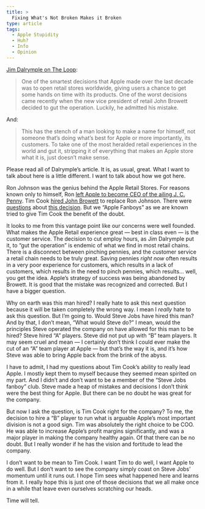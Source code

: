```yaml
---
title: >
  Fixing What's Not Broken Makes it Broken
type: article
tags:
  - Apple Stupidity
  - Huh?
  - Info
  - Opinion
---
```


[Jim Dalrymple on The Loop](http://www.loopinsight.com/2012/08/16/apple-boss-tries-to-gut-retail-operation/):

> One of the smartest decisions that Apple made over the last decade was to open retail stores worldwide, giving users a chance to get some hands on time with its products. One of the worst decisions came recently when the new vice president of retail John Browett decided to gut the operation. Luckily, he admitted his mistake.

And:

> This has the stench of a man looking to make a name for himself, not someone that’s doing what’s best for Apple or more importantly, its customers. To take one of the most heralded retail experiences in the world and gut it, stripping it of everything that makes an Apple store what it is, just doesn’t make sense.

Please read all of Dalrymple’s article. It is, as usual, great. What I want to talk about here is a little different. I want to talk about how we got here.

Ron Johnson was the genius behind the Apple Retail Stores. For reasons known only to himself, Ron [left Apple to become CEO of the ailing J. C. Penny](http://www.tuaw.com/2011/11/01/apple-retail-chief-ron-johnson-officially-departs/). Tim Cook [hired John Browett](http://latimesblogs.latimes.com/technology/2012/01/apple-hires-john-browett-dixons-retail.html) to replace Ron Johnson. There were [questions](http://www.appleinsider.com/articles/12/02/01/apple_ceo_tim_cook_allegedly_defends_new_svp_of_retail_amid_criticisms.html) about [this decision](http://9to5mac.com/2012/02/01/tim-cook-calls-new-retail-svp-john-browett-the-best-by-far/). But we “Apple Fanboys” as we are known tried to give Tim Cook the benefit of the doubt.

It looks to me from this vantage point like our concerns were well founded. What makes the Apple Retail experience great — best in class even — is the customer service. The decision to cut employ hours, as Jim Dalrymple put it, to “gut the operation” is endemic of what we find in most retail chains. There is a disconnect between pinching pennies, and the customer service a retail chain needs to be truly great. Saving pennies _right now_ often results in a very poor experience for customers, which results in a lack of customers, which results in the need to pinch pennies, which results… well, you get the idea. Apple’s strategy of success was being abandoned by Browett. It is good that the mistake was recognized and corrected. But I have a bigger question.

Why on earth was this man hired? I really hate to ask this next question because it will be taken completely the wrong way. I mean I _really_ hate to ask this question. But I’m going to. Would Steve Jobs have hired this man? And by that, I don’t mean, “What would Steve do?” I mean, would the principles Steve operated the company on have allowed for this man to be hired? Steve hired “A” players. Steve did not put up with “B” team players. It may seem cruel and mean — I certainly don’t think I could ever make the cut of an “A” team player at Apple — but that’s the way it is, and it’s how Steve was able to bring Apple back from the brink of the abyss.

I have to admit, I had my questions about Tim Cook’s ability to really lead Apple. I mostly kept them to myself because they seemed mean spirited on my part. And I didn’t and don’t want to be a member of the “Steve Jobs fanboy” club. Steve made a heap of mistakes and decisions I don’t think were the best thing for Apple. But there can be no doubt he was great for the company.

But now I ask the question, is Tim Cook right for the company? To me, the decision to hire a “B” player to run what is arguable Apple’s most important division is not a good sign. Tim was absolutely the right choice to be COO. He was able to increase Apple’s profit margins significantly, and was a major player in making the company healthy again. Of that there can be no doubt. But I really wonder if he has the vision and fortitude to lead the company.

I don’t want to be mean to Tim Cook. I want Tim to do well, I want Apple to do well. But I don’t want to see the company simply coast on Steve Jobs’ momentum until it runs out. I hope Tim sees what happened here and learns from it. I really hope this is just one of those decisions that we all make once in a while that leave even ourselves scratching our heads.

Time will tell.
